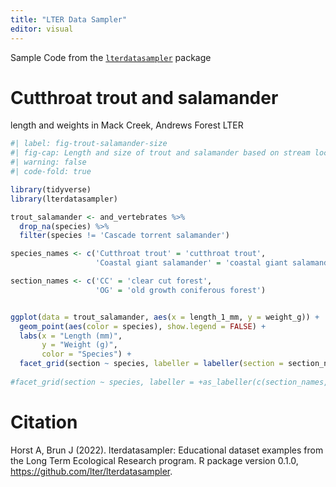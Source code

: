 ```yaml
---
title: "LTER Data Sampler"
editor: visual
---
```


Sample Code from the [`lterdatasampler`](https://lter.github.io/lterdatasampler/index.html) package

# Cutthroat trout and salamander

length and weights in Mack Creek, Andrews Forest LTER

```r
#| label: fig-trout-salamander-size
#| fig-cap: Length and size of trout and salamander based on stream location.
#| warning: false
#| code-fold: true

library(tidyverse)
library(lterdatasampler)

trout_salamander <- and_vertebrates %>% 
  drop_na(species) %>% 
  filter(species != 'Cascade torrent salamander')

species_names <- c('Cutthroat trout' = 'cutthroat trout',
                   'Coastal giant salamander' = 'coastal giant salamander')

section_names <- c('CC' = 'clear cut forest',
                   'OG' = 'old growth coniferous forest')


ggplot(data = trout_salamander, aes(x = length_1_mm, y = weight_g)) +
  geom_point(aes(color = species), show.legend = FALSE) +
  labs(x = "Length (mm)",
       y = "Weight (g)",
       color = "Species") +
  facet_grid(section ~ species, labeller = labeller(section = section_names, species = species_names))
  
#facet_grid(section ~ species, labeller = +as_labeller(c(section_names, species_names)))
```

# Citation

Horst A, Brun J (2022). lterdatasampler: Educational dataset examples from the Long Term Ecological Research program. R package version 0.1.0, <https://github.com/lter/lterdatasampler>.
